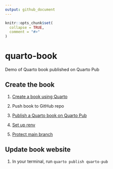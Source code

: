 ```yaml
---
output: github_document
---
```


<!-- README.md is generated from README.Rmd. Please edit that file -->

```r
knitr::opts_chunk$set(
  collapse = TRUE,
  comment = "#>"
)
```

# quarto-book

<!-- badges: start -->

<!-- badges: end -->

Demo of Quarto book published on Quarto Pub

## Create the book

1.  [Create a book using Quarto](https://quarto.org/docs/books/)

2.  Push book to GitHub repo

3.  [Publish a Quarto book on Quarto Pub](https://quarto.org/docs/publishing/quarto-pub.html)

4.  [Set up renv](https://quarto.org/docs/publishing/quarto-pub.html#prerequisites)

5.  [Protect main branch](https://docs.github.com/en/repositories/configuring-branches-and-merges-in-your-repository/managing-protected-branches/managing-a-branch-protection-rule)

## Update book website

1. In your terminal, run `quarto publish quarto-pub`
